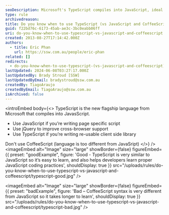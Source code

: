 ```yaml
---
seoDescription: Microsoft's TypeScript compiles into JavaScript, ideal for reusable client-side libraries, while JavaScript suits page-specific scripts and CoffeeScript's syntax differs too much from JavaScript.
type: rule
archivedreason:
title: Do you know when to use TypeScript (vs JavaScript and CoffeeScript)?
guid: f22bd76c-6173-45ab-ae3c-3bc0eabb06ff
uri: do-you-know-when-to-use-typescript-vs-javascript-and-coffeescript
created: 2013-08-27T17:14:42.000Z
authors:
  - title: Eric Phan
    url: https://ssw.com.au/people/eric-phan
related: []
redirects:
  - do-you-know-when-to-use-typescript-(vs-javascript-and-coffeescript)
lastUpdated: 2024-06-08T03:27:17.000Z
lastUpdatedBy: Brady Stroud [SSW]
lastUpdatedByEmail: bradystroud@ssw.com.au
createdBy: TiagoAraujo
createdByEmail: TiagoAraujo@ssw.com.au
isArchived: false
---
```


<introEmbed
  body={<>
TypeScript is the new flagship language from Microsoft that compiles into JavasScript.

- Use JavaScript if you’re writing page specific script
- Use jQuery to improve cross-browser support
- Use TypeScript if you’re writing re-usable client side library

Don't use CoffeeScript (language is too different from JavaSript)
  </>}
/>
<imageEmbed
  alt="Image"
  size="large"
  showBorder={false}
  figureEmbed={{
    preset: "goodExample",
    figure: 'Good - TypeScript is very similar to JavaScript so it’s easy to learn, and also helps developers learn proper JavaScript coding practices',
    shouldDisplay: true
  }}
  src="/uploads/rules/do-you-know-when-to-use-typescript-vs-javascript-and-coffeescript/typescript-good.jpg"
/>

<imageEmbed
  alt="Image"
  size="large"
  showBorder={false}
  figureEmbed={{
    preset: "badExample",
    figure: 'Bad – CoffeeScript syntax is very different from JavaScript so it takes longer to learn',
    shouldDisplay: true
  }}
  src="/uploads/rules/do-you-know-when-to-use-typescript-vs-javascript-and-coffeescript/typescript-bad.jpg"
/>
